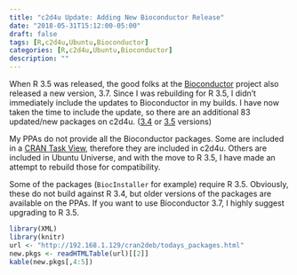 ```yaml
---
title: "c2d4u Update: Adding New Bioconductor Release"
date: "2018-05-31T15:12:00-05:00"
draft: false
tags: [R,c2d4u,Ubuntu,Bioconductor]
categories: [R,c2d4u,Ubuntu,Bioconductor]
description: ""
---
```


When R 3.5 was released, the good folks at the [Bioconductor](http://bioconductor.org/) project also released a new version, 3.7.  Since I was rebuilding for R 3.5, I didn't immediately include the updates to Bioconductor in my builds.  I have now taken the time to include the update, so there are an additional 83 updated/new packages on c2d4u. ([3.4](https://launchpad.net/~marutter/+archive/ubuntu/c2d4u) or [3.5](https://launchpad.net/~marutter/+archive/ubuntu/c2d4u3.5) versions)

My PPAs do not provide all the Bioconductor packages.  Some are included in a [CRAN Task View](https://cran.r-project.org/web/views/), therefore they are included in c2d4u.  Others are included in Ubuntu Universe, and with the move to R 3.5, I have made an attempt to rebuild those for compatibility.

Some of the packages (`BiocInstaller` for example) require R 3.5.  Obviously, these do not build against R 3.4, but older versions of the packages are available on the PPAs.  If you want to use Bioconductor 3.7, I highly suggest upgrading to R 3.5.



```r
library(XML)
library(knitr)
url <- "http://192.168.1.129/cran2deb/todays_packages.html"
new.pkgs <- readHTMLTable(url)[[2]]
kable(new.pkgs[,4:5])
```

